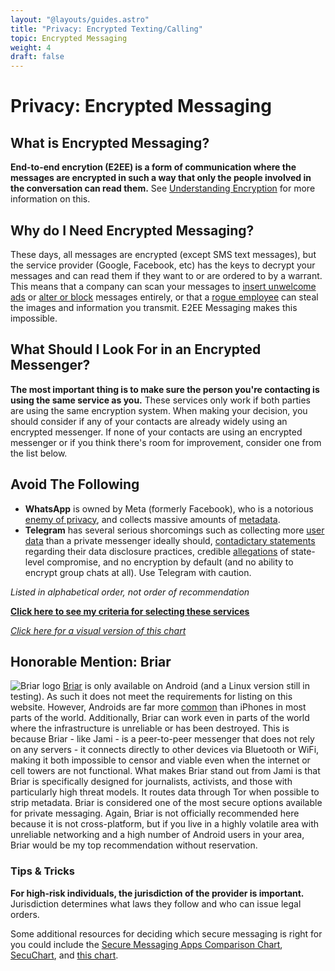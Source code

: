 ```yaml
---
layout: "@layouts/guides.astro"
title: "Privacy: Encrypted Texting/Calling"
topic: Encrypted Messaging
weight: 4
draft: false
---
```



# Privacy: Encrypted Messaging

## What is Encrypted Messaging?

**End-to-end encrytion (E2EE) is a form of communication where the messages are encrypted in such a way that only the people involved in the conversation can read them.** See [Understanding Encryption](/guides/moderately-important/encryption) for more information on this.

## Why do I Need Encrypted Messaging?

These days, all messages are encrypted (except SMS text messages), but the service provider (Google, Facebook, etc) has the keys to decrypt your messages and can read them if they want to or are ordered to by a warrant. This means that a company can scan your messages to [insert unwelcome ads](https://twitter.com/chrismlacy/status/1409727836093513729) or [alter or block](https://www.theverge.com/2018/12/12/18137795/fcc-text-message-rule-classification-spam) messages entirely, or that a [rogue employee](https://www.uscybersecurity.net/cyberNews/shopify-breach/) can steal the images and information you transmit. E2EE Messaging makes this impossible.

## What Should I Look For in an Encrypted Messenger?

**The most important thing is to make sure the person you're contacting is using the same service as you.** These services only work if both parties are using the same encryption system. When making your decision, you should consider if any of your contacts are already widely using an encrypted messenger. If none of your contacts are using an encrypted messenger or if you think there's room for improvement, consider one from the list below.

## Avoid The Following

<Highlighting variant="warning">

- **WhatsApp** is owned by Meta (formerly Facebook), who is a notorious [enemy of privacy](https://www.forbes.com/sites/thomasbrewster/2017/01/22/whatsapp-facebook-backdoor-government-data-request/#3be52f0c1030), and collects massive amounts of [metadata](/guides/moderately-important/metadata).
- **Telegram** has several serious shorcomings such as collecting more [user data](https://telegram.org/privacy#3-what-personal-data-we-use) than a private messenger ideally should, [contadictary statements](https://odysee.com/@surveillancereport:2/telegram-ain't-looking-hot.-sr120:f) regarding their data disclosure practices, credible [allegations](https://www.wired.com/story/the-kremlin-has-entered-the-chat/) of state-level compromise, and no encryption by default (and no ability to encrypt group chats at all). Use Telegram with caution.

</Highlighting>

_Listed in alphabetical order, not order of recommendation_

<ProsAndCons data={data} headingLevel={4} />

**[Click here to see my criteria for selecting these services](https://gitlab.com/thenewoil/website/-/wikis/Encrypted-Messaging-Criteria)**

_[Click here for a visual version of this chart](/charts/messaging)_

## Honorable Mention: Briar

<img
  src="/images/logos/briar.png"
  alt="Briar logo"
  class="float-left mx-6 w-24"
/>
[Briar](https://briarproject.org/) is only available on Android (and a Linux version
still in testing). As such it does not meet the requirements for listing on this
website. However, Androids are far more [common](https://www.statista.com/statistics/272698/global-market-share-held-by-mobile-operating-systems-since-2009/)
than iPhones in most parts of the world. Additionally, Briar can work even in parts
of the world where the infrastructure is unreliable or has been destroyed. This is
because Briar - like Jami - is a peer-to-peer messenger that does not rely on any
servers - it connects directly to other devices via Bluetooth or WiFi, making it
both impossible to censor and viable even when the internet or cell towers are not
functional. What makes Briar stand out from Jami is that Briar is specifically designed
for journalists, activists, and those with particularly high threat models. It routes
data through Tor when possible to strip metadata. Briar is considered one of the
most secure options available for private messaging. Again, Briar is not officially
recommended here because it is not cross-platform, but if you live in a highly volatile
area with unreliable networking and a high number of Android users in your area,
Briar would be my top recommendation without reservation.

### Tips & Tricks

**For high-risk individuals, the jurisdiction of the provider is important.** Jurisdiction determines what laws they follow and who can issue legal orders.

Some additional resources for deciding which secure messaging is right for you could include the [Secure Messaging Apps Comparison Chart](https://www.securemessagingapps.com/), [SecuChart](https://bkil.gitlab.io/secuchart/), and [this chart](https://www.messenger-matrix.de/messenger-matrix-en.html).

